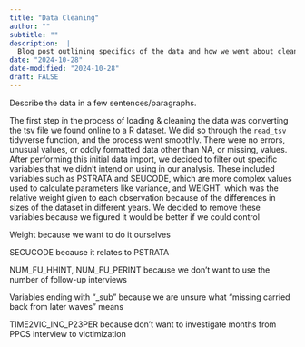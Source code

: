 ```yaml
---
title: "Data Cleaning"
author: ""
subtitle: ""
description:  |
  Blog post outlining specifics of the data and how we went about cleaning it.
date: "2024-10-28"
date-modified: "2024-10-28"
draft: FALSE
---
```


Describe the data in a few sentences/paragraphs.

The first step in the process of loading & cleaning the data was converting the tsv file we found online to a R dataset. We did so through the `read_tsv` tidyverse function, and the process went smoothly. There were no errors, unusual values, or oddly formatted data other than NA, or missing, values. After performing this initial data import, we decided to filter out specific variables that we didn't intend on using in our analysis. These included variables such as PSTRATA and SEUCODE, which are more complex values used to calculate parameters like variance, and WEIGHT, which was the relative weight given to each observation because of the differences in sizes of the dataset in different years. We decided to remove these variables because we figured it would be better if we could control

Weight because we want to do it ourselves

SECUCODE because it relates to PSTRATA

NUM_FU_HHINT, NUM_FU_PERINT because we don't want to use the number of follow-up interviews

Variables ending with "_sub" because we are unsure what "missing  carried back from later waves " means

TIME2VIC_INC_P23PER because don't want to investigate months from PPCS interview to victimization

